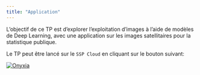 ```yaml
---
title: "Application"
---
```


L'objectif de ce TP est d'explorer l'exploitation d'images à l'aide de modèles de Deep Learning, 
avec une application sur les images satellitaires pour la statistique publique.

Le TP peut être lancé sur le `SSP Cloud` en cliquant sur le bouton suivant:

<a href="https://datalab.sspcloud.fr/launcher/ide/jupyter-python?autoLaunch=true&amp;onyxia.friendlyName=%C2%ABpython-datascience%C2%BB&amp;init.personalInit=%C2%ABhttps%3A%2F%2Fgit.lab.sspcloud.fr%2Ftseimandi%2Fimages-donnees-emergentes%2F-%2Fraw%2Fmain%2Finit-jupyter.sh%C2%BB&amp;persistence.size=30Gi&amp;security.allowlist.enabled=false" target="_blank" rel="noopener"><img src="https://img.shields.io/badge/SSPcloud-Tester%20via%20SSP--cloud-informational&amp;color=yellow?logo=Python" alt="Onyxia"></a>
